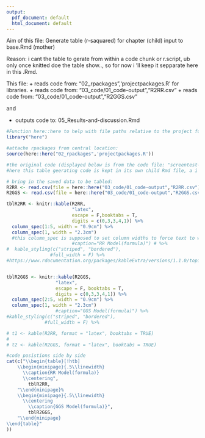 ```yaml
---
output:
  pdf_document: default
  html_document: default
---
```

Aim of this file:
Generate table (r-saquared) for chapter (child) input to base.Rmd (mother)

Reason: i cant the table to gerate from within a code chunk or r.script, ub only once knitted doe the table show.., so for now i 'll keep it sepparate here in this .Rmd.

This file:
+ reads code from: "02_rpackages",'projectpackages.R' for libraries.
+ reads code from: "03_code/01_code-output","R2RR.csv"
+ reads code from: "03_code/01_code-output","R2GGS.csv"

and

+ outputs code to: 05_Results-and-discussion.Rmd



```r
#Function here::here to help with file paths relative to the project folder:
library("here")
```


```r
#attache rpackages from central location:
source(here::here("02_rpackages",'projectpackages.R'))

```


```r
#the original code (displayed below is from the code file: "screentest-19oct2014.Rmd"). another copy is in a code testing file:" testSideBySidePlot.Rmd.
#here this table geerating code is kept in its own child Rmd file, a i could not get it to save a table for simple inclusion into the results discussion section. Having the code in oits own rmd file generates the pdf of the table only , and this way there is an image file of the table.

```


```r

# bring in the saved data to be tabled:
R2RR <- read.csv(file = here::here("03_code/01_code-output","R2RR.csv"))
R2GGS <- read.csv(file = here::here("03_code/01_code-output","R2GGS.csv"))

tblR2RR <- knitr::kable(R2RR,
                        "latex",
                        escape = F,booktabs = T, 
                        digits = c(0,3,3,4,1)) %>% 
  column_spec(1:5, width = "0.9cm") %>% 
  column_spec(1, width = "2.3cm")
  #this column_spec is supposed to set column widths to force text to wrap inside the colmn #https://community.rstudio.com/t/wrap-column-name-in-pdf-table-from-knitr-kable/3278/4)
                        #caption="RR Model(formula)") # %>%
#  kable_styling(c("striped", "bordered"), 
                #full_width = F) %>% 
#https://www.rdocumentation.org/packages/kableExtra/versions/1.1.0/topics/column_spec


tblR2GGS <- knitr::kable(R2GGS,
                  "latex",
                  escape = F, booktabs = T, 
                  digits = c(0,3,3,4,1)) %>% 
  column_spec(2:5, width = "0.9cm") %>% 
  column_spec(1, width = "2.3cm")
                  #caption="GGS Model(formula)") %>%
#kable_styling(c("striped", "bordered"), 
              #full_width = F) %>% 

# t1 <- kable(R2RR, format = "latex", booktabs = TRUE)
# 
# t2 <- kable(R2GGS, format = "latex", booktabs = TRUE)

#code posistions side by side
cat(c("\\begin{table}[!htb]
    \\begin{minipage}{.5\\linewidth}
      \\caption{RR Model(formula)}
      \\centering",
        tblR2RR,
    "\\end{minipage}%
    \\begin{minipage}{.5\\linewidth}
      \\centering
        \\caption{GGS Model(formula)}",
        tblR2GGS,
    "\\end{minipage} 
\\end{table}"
))  



```